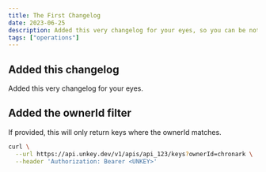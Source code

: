 ```yaml
---
title: The First Changelog
date: 2023-06-25
description: Added this very changelog for your eyes, so you can be notified for all our features.
tags: ["operations"]
---
```




## Added this changelog
Added this very changelog for your eyes.

## Added the ownerId filter

If provided, this will only return keys where the ownerId matches.
```bash
curl \
  --url https://api.unkey.dev/v1/apis/api_123/keys?ownerId=chronark \
  --header 'Authorization: Bearer <UNKEY>'
```
